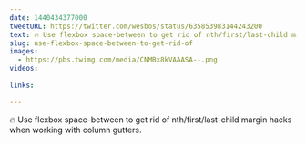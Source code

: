 ```yaml
---
date: 1440434377000
tweetURL: https://twitter.com/wesbos/status/635853983144243200
text: 🔥 Use flexbox space-between to get rid of nth/first/last-child margin hacks when working with column gutters. 
slug: use-flexbox-space-between-to-get-rid-of
images:
  - https://pbs.twimg.com/media/CNMBx8kVAAASA--.png
videos:
  
links:
  
---
```

🔥 Use flexbox space-between to get rid of nth/first/last-child margin hacks when working with column gutters.
